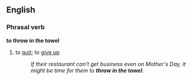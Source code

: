 ==English==
===Phrasal verb===
'''to throw in the towel'''
#{{idiom}} to [[quit]]; to [[give up]]
#:''If their restaurant can't get business even on Mother's Day, it might be time for them to '''throw in the towel'''.''